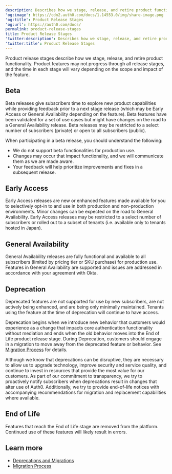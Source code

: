 ```yaml
---
description: Describes how we stage, release, and retire product functionality.
'og:image': https://cdn2.auth0.com/docs/1.14553.0/img/share-image.png
'og:title': Product Release Stages
'og:url': https://auth0.com/docs/
permalink: product-release-stages
title: Product Release Stages
'twitter:description': Describes how we stage, release, and retire product functionality.
'twitter:title': Product Release Stages
---
```

<Tooltip tip="Product Release Stages: Phases that describe how Auth0 stages, releases, and retires product functionality." cta="View Glossary" href="/glossary?term=Product+release+stages">Product release stages</Tooltip> describe how we stage, release, and retire product functionality. Product features may not progress through all release stages, and the time in each stage will vary depending on the scope and impact of the feature.

## Beta

Beta releases give subscribers time to explore new product capabilities while providing feedback prior to a next stage release (which may be Early Access or General Availability depending on the feature). Beta features have been validated for a set of use cases but might have changes on the road to a General Availability release. Beta releases may be restricted to a select number of subscribers (private) or open to all subscribers (public).

When participating in a beta release, you should understand the following:

* We do not support beta functionalities for production use.
* Changes may occur that impact functionality, and we will communicate them as we are made aware.
* Your feedback will help prioritize improvements and fixes in a subsequent release.

## Early Access

Early Access releases are new or enhanced features made available for you to selectively opt-in to and use in both production and non-production environments. Minor changes can be expected on the road to General Availability. Early Access releases may be restricted to a select number of subscribers or rolled out to a subset of tenants (i.e. available only to tenants hosted in Japan).

## General Availability

General Availability releases are fully functional and available to all subscribers (limited by pricing tier or SKU purchase) for production use. Features in General Availability are supported and issues are addressed in accordance with your agreement with Okta.

## Deprecation

Deprecated features are not supported for use by new subscribers, are not actively being enhanced, and are being only minimally maintained. Tenants using the feature at the time of deprecation will continue to have access.

Deprecation begins when we introduce new behavior that customers would experience as a change that impacts core authentication functionality without mediation and ends when the old behavior moves into the End of Life product release stage. During Deprecation, customers should engage in a migration to move away from the deprecated feature or behavior. See [Migration Process](/troubleshoot/product-lifecycle/migration-process) for details.

Although we know that deprecations can be disruptive, they are necessary to allow us to upgrade technology, improve security and service quality, and continue to invest in resources that provide the most value for our customers. As part of our commitment to transparency, we try to proactively notify subscribers when deprecations result in changes that alter use of Auth0. Additionally, we try to provide end-of-life notices with accompanying recommendations for migration and replacement capabilities where available.

## End of Life

Features that reach the End of Life stage are removed from the platform. Continued use of these features will likely result in errors.

## Learn more

* [Deprecations and Migrations](/troubleshoot/product-lifecycle/deprecations-and-migrations)
* [Migration Process](/troubleshoot/product-lifecycle/migration-process)